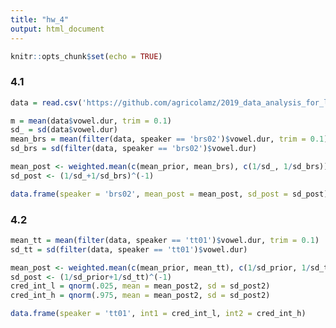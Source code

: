 ---
title: "hw_4"
output: html_document
---

```{r setup, include=FALSE}
knitr::opts_chunk$set(echo = TRUE)
```

### 4.1
```{r}
data = read.csv('https://github.com/agricolamz/2019_data_analysis_for_linguists/blob/master/data/students/mcqueenaa/hw4_Advanced_Bayesian/hw4_caretta.csv')

m = mean(data$vowel.dur, trim = 0.1)
sd_ = sd(data$vowel.dur)
mean_brs = mean(filter(data, speaker == 'brs02')$vowel.dur, trim = 0.1)
sd_brs = sd(filter(data, speaker == 'brs02')$vowel.dur)

mean_post <- weighted.mean(c(mean_prior, mean_brs), c(1/sd_, 1/sd_brs))
sd_post <- (1/sd_+1/sd_brs)^(-1)

data.frame(speaker = 'brs02', mean_post = mean_post, sd_post = sd_post)
```
### 4.2
```{r}
mean_tt = mean(filter(data, speaker == 'tt01')$vowel.dur, trim = 0.1)
sd_tt = sd(filter(data, speaker == 'tt01')$vowel.dur)

mean_post <- weighted.mean(c(mean_prior, mean_tt), c(1/sd_prior, 1/sd_tt))
sd_post <- (1/sd_prior+1/sd_tt)^(-1)
cred_int_l = qnorm(.025, mean = mean_post2, sd = sd_post2)
cred_int_h = qnorm(.975, mean = mean_post2, sd = sd_post2)

data.frame(speaker = 'tt01', int1 = cred_int_l, int2 = cred_int_h)
```
